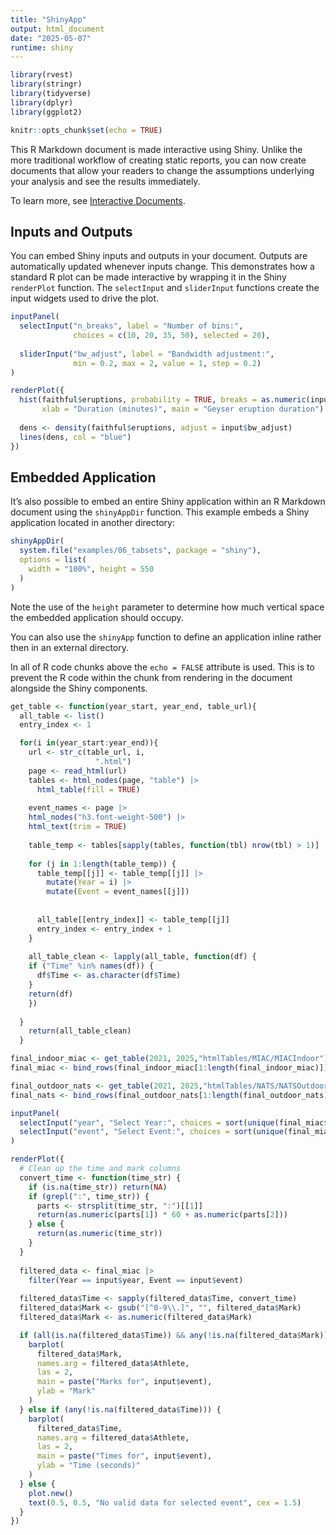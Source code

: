 ```yaml
---
title: "ShinyApp"
output: html_document
date: "2025-05-07"
runtime: shiny
---
```

```r
library(rvest)
library(stringr)
library(tidyverse)
library(dplyr)
library(ggplot2)
```

```r
knitr::opts_chunk$set(echo = TRUE)
```

This R Markdown document is made interactive using Shiny. Unlike the more traditional workflow of creating static reports, you can now create documents that allow your readers to change the assumptions underlying your analysis and see the results immediately. 

To learn more, see [Interactive Documents](http://rmarkdown.rstudio.com/authoring_shiny.html).

## Inputs and Outputs

You can embed Shiny inputs and outputs in your document. Outputs are automatically updated whenever inputs change.  This demonstrates how a standard R plot can be made interactive by wrapping it in the Shiny `renderPlot` function. The `selectInput` and `sliderInput` functions create the input widgets used to drive the plot.

```r
inputPanel(
  selectInput("n_breaks", label = "Number of bins:",
              choices = c(10, 20, 35, 50), selected = 20),
  
  sliderInput("bw_adjust", label = "Bandwidth adjustment:",
              min = 0.2, max = 2, value = 1, step = 0.2)
)

renderPlot({
  hist(faithful$eruptions, probability = TRUE, breaks = as.numeric(input$n_breaks),
       xlab = "Duration (minutes)", main = "Geyser eruption duration")
  
  dens <- density(faithful$eruptions, adjust = input$bw_adjust)
  lines(dens, col = "blue")
})
```

## Embedded Application

It's also possible to embed an entire Shiny application within an R Markdown document using the `shinyAppDir` function. This example embeds a Shiny application located in another directory:

```r
shinyAppDir(
  system.file("examples/06_tabsets", package = "shiny"),
  options = list(
    width = "100%", height = 550
  )
)
```

Note the use of the `height` parameter to determine how much vertical space the embedded application should occupy.

You can also use the `shinyApp` function to define an application inline rather then in an external directory.

In all of R code chunks above the `echo = FALSE` attribute is used. This is to prevent the R code within the chunk from rendering in the document alongside the Shiny components.


```r
get_table <- function(year_start, year_end, table_url){
  all_table <- list()
  entry_index <- 1

  for(i in(year_start:year_end)){
    url <- str_c(table_url, i,
                   ".html")
    page <- read_html(url)
    tables <- html_nodes(page, "table") |>
      html_table(fill = TRUE)
    
    event_names <- page |>
    html_nodes("h3.font-weight-500") |>
    html_text(trim = TRUE)
    
    table_temp <- tables[sapply(tables, function(tbl) nrow(tbl) > 1)]
    
    for (j in 1:length(table_temp)) {
      table_temp[[j]] <- table_temp[[j]] |>
        mutate(Year = i) |>
        mutate(Event = event_names[[j]])
      
      
      all_table[[entry_index]] <- table_temp[[j]]
      entry_index <- entry_index + 1
    }
    
    all_table_clean <- lapply(all_table, function(df) {
    if ("Time" %in% names(df)) {
      df$Time <- as.character(df$Time)
    }
    return(df)
    })
    
  }
    return(all_table_clean)
  }

final_indoor_miac <- get_table(2021, 2025,"htmlTables/MIAC/MIACIndoor")
final_miac <- bind_rows(final_indoor_miac[1:length(final_indoor_miac)])

final_outdoor_nats <- get_table(2021, 2025,"htmlTables/NATS/NATSOutdoor")
final_nats <- bind_rows(final_outdoor_nats[1:length(final_outdoor_nats)])
```


```r
inputPanel(
  selectInput("year", "Select Year:", choices = sort(unique(final_miac$Year)), selected = max(final_miac$Year)),
  selectInput("event", "Select Event:", choices = sort(unique(final_miac$Event)), selected = "60 Meters (Men)")
)

renderPlot({
  # Clean up the time and mark columns
  convert_time <- function(time_str) {
    if (is.na(time_str)) return(NA)
    if (grepl(":", time_str)) {
      parts <- strsplit(time_str, ":")[[1]]
      return(as.numeric(parts[1]) * 60 + as.numeric(parts[2]))
    } else {
      return(as.numeric(time_str))
    }
  }
  
  filtered_data <- final_miac |>
    filter(Year == input$year, Event == input$event)
  
  filtered_data$Time <- sapply(filtered_data$Time, convert_time)
  filtered_data$Mark <- gsub("[^0-9\\.]", "", filtered_data$Mark)
  filtered_data$Mark <- as.numeric(filtered_data$Mark)

  if (all(is.na(filtered_data$Time)) && any(!is.na(filtered_data$Mark))) {
    barplot(
      filtered_data$Mark,
      names.arg = filtered_data$Athlete,
      las = 2,
      main = paste("Marks for", input$event),
      ylab = "Mark"
    )
  } else if (any(!is.na(filtered_data$Time))) {
    barplot(
      filtered_data$Time,
      names.arg = filtered_data$Athlete,
      las = 2,
      main = paste("Times for", input$event),
      ylab = "Time (seconds)"
    )
  } else {
    plot.new()
    text(0.5, 0.5, "No valid data for selected event", cex = 1.5)
  }
})

```


